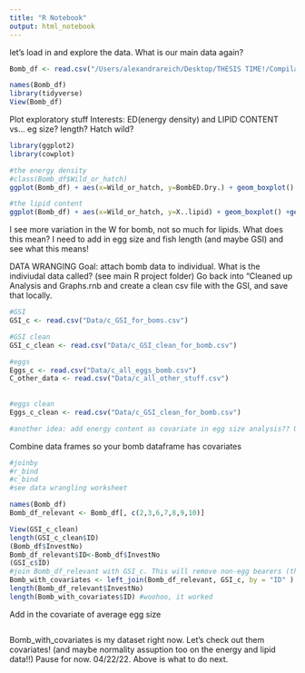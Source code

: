 ```yaml
---
title: "R Notebook"
output: html_notebook
---
```


let's load in and explore the data. What is our main data again?
```r
Bomb_df <- read.csv("/Users/alexandrareich/Desktop/THESIS TIME!/Compilation of GITHUB project code/BOMB_TIME/Data/Hatchery egg condition data 1-11-22_modified.csv")

names(Bomb_df)
library(tidyverse)
View(Bomb_df)
```

Plot exploratory stuff
Interests: ED(energy density) and LIPID CONTENT vs... eg size? length? Hatch wild?
```r
library(ggplot2)
library(cowplot)

#the energy density
#class(Bomb_df$Wild_or_hatch)
ggplot(Bomb_df) + aes(x=Wild_or_hatch, y=BombED.Dry.) + geom_boxplot() +geom_jitter()

#the lipid content
ggplot(Bomb_df) + aes(x=Wild_or_hatch, y=X..lipid) + geom_boxplot() +geom_jitter()

```

I see more variation in the W for bomb, not so much for lipids. What does this mean?
I need to add in egg size and fish length (and maybe GSI) and see what this means!

DATA WRANGING
Goal: attach bomb data to individual.
What is the indiviudal data called?
(see main R project folder)
Go back into "Cleaned up Analysis and Graphs.rnb and create a clean csv file with the GSI, and save that locally.
```r
#GSI
GSI_c <- read.csv("Data/c_GSI_for_boms.csv")

#GSI clean
GSI_c_clean <- read.csv("Data/c_GSI_clean_for_bomb.csv")

#eggs
Eggs_c <- read.csv("Data/c_all_eggs_bomb.csv")
C_other_data <- read.csv("Data/c_all_other_stuff.csv")
  
  
#eggs clean
Eggs_c_clean <- read.csv("Data/c_GSI_clean_for_bomb.csv")

#another idea: add energy content as covariate in egg size analysis?? Uhhh...later. It's bomb time
```

Combine data frames so your bomb dataframe has covariates
```r
#joinby
#r_bind
#c_bind
#see data wrangling worksheet

names(Bomb_df)
Bomb_df_relevant <- Bomb_df[, c(2,3,6,7,8,9,10)]

View(GSI_c_clean)
length(GSI_c_clean$ID)
(Bomb_df$InvestNo)
Bomb_df_relevant$ID<-Bomb_df$InvestNo
(GSI_c$ID)
#join Bomb_df_relevant with GSI_c. This will remove non-egg bearers (there were sone? and then I can remove weird fishies after)
Bomb_with_covariates <- left_join(Bomb_df_relevant, GSI_c, by = "ID" )
length(Bomb_df_relevant$InvestNo)
length(Bomb_with_covariates$ID) #woohoo, it worked

```

Add in the covariate of average egg size
```r

```


Bomb_with_covariates is my dataset right now. Let's check out them covariates!
(and maybe normality assuption too on the energy and lipid data!!)
Pause for now. 04/22/22. Above is what to do next.
```r

```

